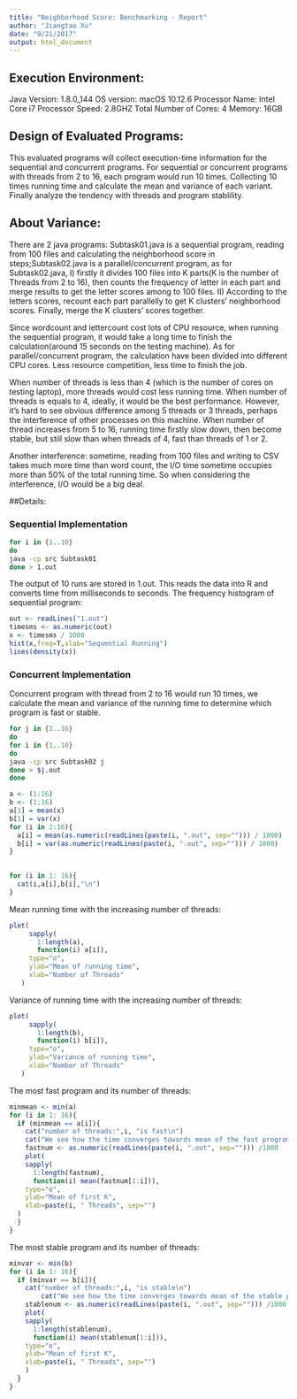 ```yaml
---
title: "Neighborhood Score: Benchmarking - Report"
author: "Jiangtao Xu"
date: "9/21/2017"
output: html_document
---
```



## Execution Environment:

Java Version: 1.8.0_144
OS version: macOS 10.12.6
Processor Name: Intel Core i7
Processor Speed: 2.8GHZ
Total Number of Cores: 4
Memory: 16GB

## Design of Evaluated Programs:

This evaluated programs will collect execution-time information for the sequential and concurrent programs. For sequential or concurrent programs with threads from 2 to 16, each program would run 10 times. Collecting 10 times running time and calculate the mean and variance of each variant. Finally analyze the tendency with threads and program stablility.


## About Variance:

There are 2 java programs: Subtask01.java is a sequential program, reading from 100 files and calculating the neighborhood score in steps;Subtask02.java is a parallel/concurrent program, as for Subtask02.java, I) firstly it divides 100 files into K parts(K is the number of Threads from 2 to 16), then counts the frequency of letter in each part and merge results to get the letter scores among to 100 files. II) According to the letters scores, recount each part parallelly to get K clusters' neighborhood scores. Finally, merge the K clusters' scores together.

Since wordcount and lettercount cost lots of CPU resource, when running the sequential program, it would take a long time to finish the calculation(around 15 seconds on the testing machine). As for parallel/concurrent program, the calculation have been divided into different CPU cores. Less resource competition, less time to finish the job.

When number of threads is less than 4 (which is the number of cores on testing laptop), more threads would cost less running time. When number of threads is equals to 4, ideally, it would be the best performance. However, it's hard to see obvious difference among 5 threads or 3 threads, perhaps the interference of other processes on this machine. When number of thread increases from 5 to 16, running time firstly slow down, then become stable, but still slow than when threads of 4, fast than threads of 1 or 2.

Another interference: sometime, reading from 100 files and writing to CSV takes much more time than word count, the I/O time sometime occupies more than 50% of the total running time. So when considering the interference, I/O would be a big deal.  


##Details:

### Sequential Implementation


```bash
for i in {1..10}
do
java -cp src Subtask01
done > 1.out
```

The output of 10 runs are stored in 1.out. This reads the data into R and converts time from milliseconds to seconds.
The frequency histogram of sequential program:

```r
out <- readLines("1.out")
timesms <- as.numeric(out)
x <- timesms / 1000
hist(x,freq=T,xlab="Sequential Running")
lines(density(x))
```

### Concurrent Implementation
Concurrent program with thread from 2 to 16 would run 10 times, we calculate the mean and variance of the running time to determine which program is fast or stable. 

```bash
for j in {2..16}
do
for i in {1..10}
do
java -cp src Subtask02 j
done > $j.out
done 
```

```r
a <- (1:16)
b <- (1:16)
a[1] = mean(x)
b[1] = var(x)
for (i in 2:16){
  a[i] = mean(as.numeric(readLines(paste(i, ".out", sep=""))) / 1000)
  b[i] = var(as.numeric(readLines(paste(i, ".out", sep=""))) / 1000)
}
  
```

```r
for (i in 1: 16){
  cat(i,a[i],b[i],"\n")
}

```

Mean running time with the increasing number of threads:
```r
plot(
     sapply(
       1:length(a),
       function(i) a[i]),
     type="o",
     ylab="Mean of running time",
     xlab="Number of Threads"
   )
```

Variance of running time with the increasing number of threads:
```r
plot(
     sapply(
       1:length(b),
       function(i) b[i]),
     type="o",
     ylab="Variance of running time",
     xlab="Number of Threads"
   )
```

The most fast program and its number of threads:
```r
minmean <- min(a)
for (i in 1: 16){
  if (minmean == a[i]){
    cat("number of threads:",i, "is fast\n")
    cat("We see how the time converges towards mean of the fast program:")
    fastnum <- as.numeric(readLines(paste(i, ".out", sep=""))) /1000
    plot(
    sapply(
      1:length(fastnum),
      function(i) mean(fastnum[1:i])),
    type="o",
    ylab="Mean of first K",
    xlab=paste(i, " Threads", sep="")
  )
  }
}
```



The most stable program and its number of threads:
```r
minvar <- min(b)
for (i in 1: 16){
  if (minvar == b[i]){
    cat("number of threads:",i, "is stable\n")
        cat("We see how the time converges towards mean of the stable program:")
    stablenum <- as.numeric(readLines(paste(i, ".out", sep=""))) /1000
    plot(
    sapply(
      1:length(stablenum),
      function(i) mean(stablenum[1:i])),
    type="o",
    ylab="Mean of first K",
    xlab=paste(i, " Threads", sep="")
    )
  }
}
```

